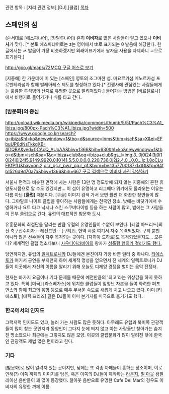 관련 항목 : [지리 관련 정보],[DJ],[클럽]
[[목차]]
== 스페인의 섬 ==
{{{+1 Ibiza, Eivissa}}} (순서대로 [에스파냐어], [카탈루냐어])
흔히 '''이비자'''로 많은 사람들이 알고 있으나 '''이비사'''가 맞다. [* 본토 에스파냐어로는 z는 영어에서 th로 표기되는 θ 발음에 해당한다. 한글에서는 ㅆ 발음이 가장 비슷하겠지만 외래어표기에서 쌍자음 사용을 자제하니 ㅅ으로 표기된다.]

[[http://goo.gl/maps/72MCQ 구글 어스로 보기]]

[지중해] 한 가운데에 떠 있는 [스페인] 영토의 조그마한 섬. 마요르카섬 메노르카섬 포르멘테라섬과 함께 발레아레스 제도를 형성하고 있다.[* 전쟁사에 관심있는 사람들에게는 훌륭한 투석병의 산지로 유명한 곳으로 알려져있다.] 들어가는 방법은 [바르셀로나]에서 비행기로 들어가거나 배를 타고 간다.
=== [밤문화]의 중심 ===
http://upload.wikimedia.org/wikipedia/commons/thumb/5/5f/Pach%C3%A1_Ibiza.jpg/800px-Pach%C3%A1_Ibiza.jpg?width=500
[[https://www.google.co.kr/search?q=ibiza&hl=ko&newwindow=1&tbo=d&source=lnms&tbm=isch&sa=X&ei=EFbuUP6dNsTkkgXB-4DQBA&ved=0CAcQ_AUoAA&biw=1366&bih=630#hl=ko&newwindow=1&tbo=d&tbm=isch&sa=1&q=ibiza+club&oq=ibiza+club&gs_l=img.3..0j0i24l3j0i10i24j0i24l5.9149.9920.0.10141.5.5.0.0.0.0.220.736.0j2j2.4.0...0.0...1c.1.8oCLuFKfPfU&bav=on.2,or.r_gc.r_pw.r_cp.r_qf.&bvm=bv.1357700187,d.dGI&fp=94fb1526d9d70a7a&biw=1366&bih=667 구글 검색으로 이비자 사진 감상하기]]

서울시 면적과 비슷한 면적에 사는 사람은 13만 명 정도밖에 되지 않는 지중해의 흔한 휴양도시쯤으로 알 수도 있겠지만... 이 섬이 유명하고 리그베다 위키에도 올라오는 이유는 다름 아닌 '''[클럽]''' 때문이다. [구글] 이미지 검색 가서 보면 훨씬 더 화끈한 장면들이 많다. 그야말로 나이트 클럽을 좋아하는 사람들에게는 천국인 장소. 낮에는 바닷가에서 수영하거나 요트 타고 낚시나 스킨 스쿠버다이빙 등을 하는 사람이 많고, 밤에는 그 사람들이 전부 클럽으로 간다. 유럽의 대표적인 밤문화 도시.

유흥문화의 최첨단을 달리는 만큼 유럽의 유명인들이 수없이 보인다. [레알 마드리드]의 전 축구선수이자 --레전드인-- [구티]도 현역 시절 여기서 자주 목격되었다. 구티 뿐만 아니라 많은 선수들이 자주 목격되는 곳이다. [자히아 드하르]도 목격되었을지도... 모른다? 세계적인 클럽 명소다보니 [[사우디아라비아]]의 왕자가 [http://www.seoul.co.kr/news/newsView.php?id=20110915800055 성폭행 혐의가 걸리기도 했다.]

당연하지만, 유럽의 [[일렉트로니카]] DJ들에겐 본진이자 가장 바쁜 일터 중 하나다. [[티에스토]]가 여기서 공연을 부지런히 하여 세계적 명성을 얻으면서 전 세계의 일렉트로니카 DJ들이 이곳에서 자신의 이름을 알리기 위해 오늘도 디제잉 경쟁을 벌이는 음악 전쟁터.

현재는 바가지 요금이나 기타 문제들 때문에 예전만큼의 '최고'라는 위상값을 하지 못하고 있다. 특히 [미국] [라스베가스]에 위치한 클럽들이 엄청난 자본을 들여 화려한 퍼포먼스와 함께 최고의 음향 등으로 매우 무서운 속도로 새롭게 치고 나오고 있다. 이미 [티에스토], [에릭 프리즈] 같은 DJ들이 이미 본거지를 미국으로 옮기기도 했다.
=== 한국에서의 인지도 ===
그럭저럭 인지도도 있고, 놀러 가는 사람도 많은 듯하다. 아무래도 유럽과 북미쪽 관광객들이 많이 찾는 곳인지라 동양인이 그다지 눈에 띄지 않고 아는 사람들만 찾아가는 숨겨진 명소였으나 최근에는 그렇지도 않은 모양. 이곳의 클럽문화가 많이 알려진 탓에 한국인 관광객도 제법 많은 편이라고 한다.
=== 기타 ===
[밤문화]로 많이 알려져 있는 곳이지만, 낮에는 또 각종 까페들이 흥하는 장소이며, 이로 인해(?) 이쪽 까페의 이미지를 담은, 혹은 이쪽의 DJ들이 제작하는 [[라운지]], [[칠 아웃]] 컴필레이션 음반들이 꽤 많이 등장했다. 칠아웃 음반으로 유명한 Cafe Del Mar의 경우도 이비자의 유명한 까페 이름.


